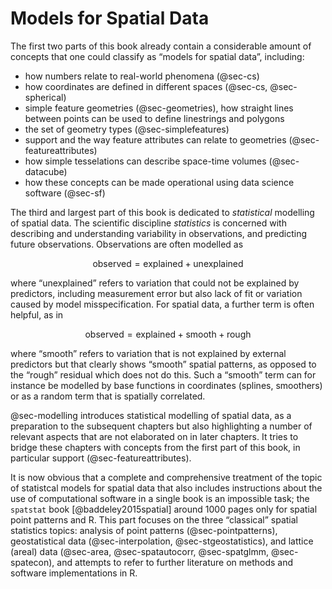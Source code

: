 # Models for Spatial Data

The first two parts of this book already contain a considerable
amount of concepts that one could classify as "models for spatial
data", including:

* how numbers relate to real-world phenomena (@sec-cs)
* how coordinates are defined in different spaces (@sec-cs, @sec-spherical)
* simple feature geometries (@sec-geometries), how straight lines between points can be used to define linestrings and polygons
* the set of geometry types (@sec-simplefeatures)
* support and the way feature attributes can relate to geometries (@sec-featureattributes)
* how simple tesselations can describe space-time volumes (@sec-datacube)
* how these concepts can be made operational using data science software (@sec-sf)

The third and largest part of this book is dedicated to _statistical_
modelling of spatial data. The scientific discipline _statistics_
is concerned with describing and understanding variability in
observations, and predicting future observations. Observations are
often modelled as

$$\mbox{observed}=\mbox{explained}+\mbox{unexplained}$$

where "unexplained" refers to variation that could not be explained
by predictors, including measurement error but also lack of fit
or variation caused by model misspecification. For spatial data,
a further term is often helpful, as in

$$\mbox{observed}=\mbox{explained} + \mbox{smooth} + \mbox{rough}$$

where "smooth" refers to variation that is not explained by external
predictors but that clearly shows "smooth" spatial patterns, as
opposed to the "rough" residual which does not do this.  Such a
"smooth" term can for instance be modelled by base functions
in coordinates (splines, smoothers) or as a random term that is
spatially correlated.

@sec-modelling introduces statistical modelling of spatial data, as a
preparation to the subsequent chapters but also highlighting a number
of relevant aspects that are not elaborated on in later chapters. It
tries to bridge these chapters with concepts from the first part
of this book, in particular support (@sec-featureattributes).

It is now obvious that a complete and comprehensive treatment of
the topic of statistcal models for spatial data that also includes
instructions about the use of computational software in a single book
is an impossible task; the `spatstat` book [@baddeley2015spatial]
around 1000 pages only for spatial point patterns and R.  This part
focuses on the three "classical" spatial statistics topics: analysis
of point patterns (@sec-pointpatterns), geostatistical data
(@sec-interpolation, @sec-stgeostatistics), and lattice (areal)
data (@sec-area, @sec-spatautocorr, @sec-spatglmm, @sec-spatecon),
and attempts to refer to further literature on methods and software
implementations in R.
